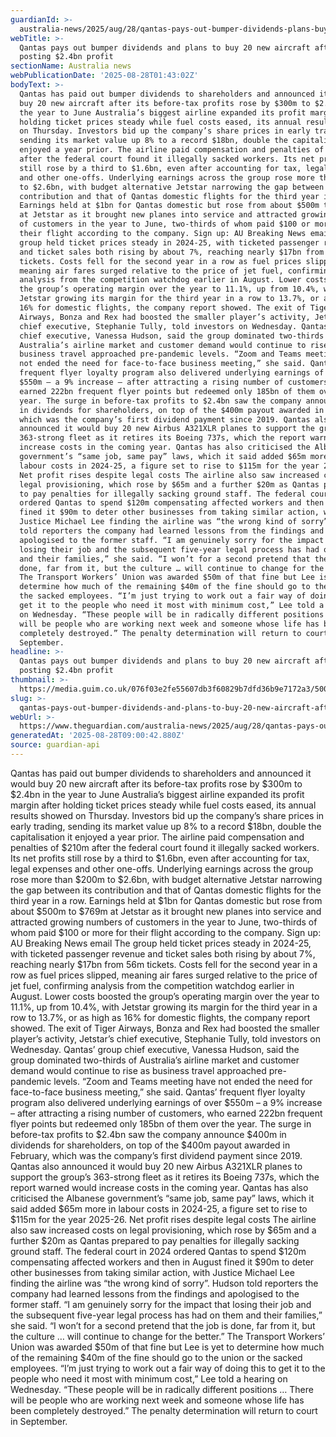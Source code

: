 ```yaml
---
guardianId: >-
  australia-news/2025/aug/28/qantas-pays-out-bumper-dividends-plans-buy-20-new-aircraft-24bn-profit
webTitle: >-
  Qantas pays out bumper dividends and plans to buy 20 new aircraft after
  posting $2.4bn profit
sectionName: Australia news
webPublicationDate: '2025-08-28T01:43:02Z'
bodyText: >-
  Qantas has paid out bumper dividends to shareholders and announced it would
  buy 20 new aircraft after its before-tax profits rose by $300m to $2.4bn in
  the year to June Australia’s biggest airline expanded its profit margin after
  holding ticket prices steady while fuel costs eased, its annual results showed
  on Thursday. Investors bid up the company’s share prices in early trading,
  sending its market value up 8% to a record $18bn, double the capitalisation it
  enjoyed a year prior. The airline paid compensation and penalties of $210m
  after the federal court found it illegally sacked workers. Its net profits
  still rose by a third to $1.6bn, even after accounting for tax, legal expenses
  and other one-offs. Underlying earnings across the group rose more than $200m
  to $2.6bn, with budget alternative Jetstar narrowing the gap between its
  contribution and that of Qantas domestic flights for the third year in a row.
  Earnings held at $1bn for Qantas domestic but rose from about $500m to $769m
  at Jetstar as it brought new planes into service and attracted growing numbers
  of customers in the year to June, two-thirds of whom paid $100 or more for
  their flight according to the company. Sign up: AU Breaking News email The
  group held ticket prices steady in 2024-25, with ticketed passenger revenue
  and ticket sales both rising by about 7%, reaching nearly $17bn from 56m
  tickets. Costs fell for the second year in a row as fuel prices slipped,
  meaning air fares surged relative to the price of jet fuel, confirming
  analysis from the competition watchdog earlier in August. Lower costs boosted
  the group’s operating margin over the year to 11.1%, up from 10.4%, with
  Jetstar growing its margin for the third year in a row to 13.7%, or as high as
  16% for domestic flights, the company report showed. The exit of Tiger
  Airways, Bonza and Rex had boosted the smaller player’s activity, Jetstar’s
  chief executive, Stephanie Tully, told investors on Wednesday. Qantas’ group
  chief executive, Vanessa Hudson, said the group dominated two-thirds of
  Australia’s airline market and customer demand would continue to rise as
  business travel approached pre-pandemic levels. “Zoom and Teams meeting have
  not ended the need for face-to-face business meeting,” she said. Qantas’
  frequent flyer loyalty program also delivered underlying earnings of over
  $550m – a 9% increase – after attracting a rising number of customers, who
  earned 222bn frequent flyer points but redeemed only 185bn of them over the
  year. The surge in before-tax profits to $2.4bn saw the company announce $400m
  in dividends for shareholders, on top of the $400m payout awarded in February,
  which was the company’s first dividend payment since 2019. Qantas also
  announced it would buy 20 new Airbus A321XLR planes to support the group’s
  363-strong fleet as it retires its Boeing 737s, which the report warned would
  increase costs in the coming year. Qantas has also criticised the Albanese
  government’s “same job, same pay” laws, which it said added $65m more in
  labour costs in 2024-25, a figure set to rise to $115m for the year 2025-26.
  Net profit rises despite legal costs The airline also saw increased costs on
  legal provisioning, which rose by $65m and a further $20m as Qantas prepared
  to pay penalties for illegally sacking ground staff. The federal court in 2024
  ordered Qantas to spend $120m compensating affected workers and then in August
  fined it $90m to deter other businesses from taking similar action, with
  Justice Michael Lee finding the airline was “the wrong kind of sorry”. Hudson
  told reporters the company had learned lessons from the findings and
  apologised to the former staff. “I am genuinely sorry for the impact that
  losing their job and the subsequent five-year legal process has had on them
  and their families,” she said. “I won’t for a second pretend that the job is
  done, far from it, but the culture … will continue to change for the better.”
  The Transport Workers’ Union was awarded $50m of that fine but Lee is yet to
  determine how much of the remaining $40m of the fine should go to the union or
  the sacked employees. “I’m just trying to work out a fair way of doing this to
  get it to the people who need it most with minimum cost,” Lee told a hearing
  on Wednesday. “These people will be in radically different positions … There
  will be people who are working next week and someone whose life has been
  completely destroyed.” The penalty determination will return to court in
  September.
headline: >-
  Qantas pays out bumper dividends and plans to buy 20 new aircraft after
  posting $2.4bn profit
thumbnail: >-
  https://media.guim.co.uk/076f03e2fe55607db3f60829b7dfd36b9e7172a3/500_0_5000_4000/500.jpg
slug: >-
  qantas-pays-out-bumper-dividends-and-plans-to-buy-20-new-aircraft-after-posting-dollar24bn-profit
webUrl: >-
  https://www.theguardian.com/australia-news/2025/aug/28/qantas-pays-out-bumper-dividends-plans-buy-20-new-aircraft-24bn-profit
generatedAt: '2025-08-28T09:00:42.880Z'
source: guardian-api
---
```

Qantas has paid out bumper dividends to shareholders and announced it would buy 20 new aircraft after its before-tax profits rose by $300m to $2.4bn in the year to June Australia’s biggest airline expanded its profit margin after holding ticket prices steady while fuel costs eased, its annual results showed on Thursday. Investors bid up the company’s share prices in early trading, sending its market value up 8% to a record $18bn, double the capitalisation it enjoyed a year prior. The airline paid compensation and penalties of $210m after the federal court found it illegally sacked workers. Its net profits still rose by a third to $1.6bn, even after accounting for tax, legal expenses and other one-offs. Underlying earnings across the group rose more than $200m to $2.6bn, with budget alternative Jetstar narrowing the gap between its contribution and that of Qantas domestic flights for the third year in a row. Earnings held at $1bn for Qantas domestic but rose from about $500m to $769m at Jetstar as it brought new planes into service and attracted growing numbers of customers in the year to June, two-thirds of whom paid $100 or more for their flight according to the company. Sign up: AU Breaking News email The group held ticket prices steady in 2024-25, with ticketed passenger revenue and ticket sales both rising by about 7%, reaching nearly $17bn from 56m tickets. Costs fell for the second year in a row as fuel prices slipped, meaning air fares surged relative to the price of jet fuel, confirming analysis from the competition watchdog earlier in August. Lower costs boosted the group’s operating margin over the year to 11.1%, up from 10.4%, with Jetstar growing its margin for the third year in a row to 13.7%, or as high as 16% for domestic flights, the company report showed. The exit of Tiger Airways, Bonza and Rex had boosted the smaller player’s activity, Jetstar’s chief executive, Stephanie Tully, told investors on Wednesday. Qantas’ group chief executive, Vanessa Hudson, said the group dominated two-thirds of Australia’s airline market and customer demand would continue to rise as business travel approached pre-pandemic levels. “Zoom and Teams meeting have not ended the need for face-to-face business meeting,” she said. Qantas’ frequent flyer loyalty program also delivered underlying earnings of over $550m – a 9% increase – after attracting a rising number of customers, who earned 222bn frequent flyer points but redeemed only 185bn of them over the year. The surge in before-tax profits to $2.4bn saw the company announce $400m in dividends for shareholders, on top of the $400m payout awarded in February, which was the company’s first dividend payment since 2019. Qantas also announced it would buy 20 new Airbus A321XLR planes to support the group’s 363-strong fleet as it retires its Boeing 737s, which the report warned would increase costs in the coming year. Qantas has also criticised the Albanese government’s “same job, same pay” laws, which it said added $65m more in labour costs in 2024-25, a figure set to rise to $115m for the year 2025-26. Net profit rises despite legal costs The airline also saw increased costs on legal provisioning, which rose by $65m and a further $20m as Qantas prepared to pay penalties for illegally sacking ground staff. The federal court in 2024 ordered Qantas to spend $120m compensating affected workers and then in August fined it $90m to deter other businesses from taking similar action, with Justice Michael Lee finding the airline was “the wrong kind of sorry”. Hudson told reporters the company had learned lessons from the findings and apologised to the former staff. “I am genuinely sorry for the impact that losing their job and the subsequent five-year legal process has had on them and their families,” she said. “I won’t for a second pretend that the job is done, far from it, but the culture … will continue to change for the better.” The Transport Workers’ Union was awarded $50m of that fine but Lee is yet to determine how much of the remaining $40m of the fine should go to the union or the sacked employees. “I’m just trying to work out a fair way of doing this to get it to the people who need it most with minimum cost,” Lee told a hearing on Wednesday. “These people will be in radically different positions … There will be people who are working next week and someone whose life has been completely destroyed.” The penalty determination will return to court in September.
